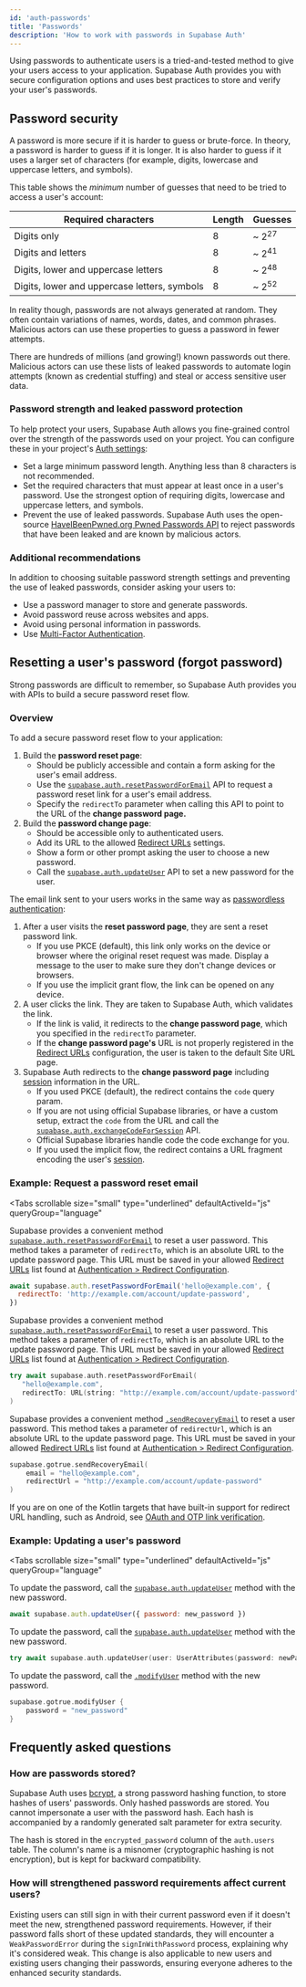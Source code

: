 ```yaml
---
id: 'auth-passwords'
title: 'Passwords'
description: 'How to work with passwords in Supabase Auth'
---
```


Using passwords to authenticate users is a tried-and-tested method to give your users access to your application. Supabase Auth provides you with secure configuration options and uses best practices to store and verify your user's passwords.

## Password security

A password is more secure if it is harder to guess or brute-force. In theory, a password is harder to guess if it is longer. It is also harder to guess if it uses a larger set of characters (for example, digits, lowercase and uppercase letters, and symbols).

This table shows the _minimum_ number of guesses that need to be tried to access a user's account:

| Required characters                          | Length | Guesses          |
| -------------------------------------------- | ------ | ---------------- |
| Digits only                                  | 8      | ~ 2<sup>27</sup> |
| Digits and letters                           | 8      | ~ 2<sup>41</sup> |
| Digits, lower and uppercase letters          | 8      | ~ 2<sup>48</sup> |
| Digits, lower and uppercase letters, symbols | 8      | ~ 2<sup>52</sup> |

In reality though, passwords are not always generated at random. They often contain variations of names, words, dates, and common phrases. Malicious actors can use these properties to guess a password in fewer attempts.

There are hundreds of millions (and growing!) known passwords out there. Malicious actors can use these lists of leaked passwords to automate login attempts (known as credential stuffing) and steal or access sensitive user data.

### Password strength and leaked password protection

To help protect your users, Supabase Auth allows you fine-grained control over the strength of the passwords used on your project. You can configure these in your project's [Auth settings](/dashboard/project/_/settings/auth):

- Set a large minimum password length. Anything less than 8 characters is not recommended.
- Set the required characters that must appear at least once in a user's password. Use the strongest option of requiring digits, lowercase and uppercase letters, and symbols.
- Prevent the use of leaked passwords. Supabase Auth uses the open-source [HaveIBeenPwned.org Pwned Passwords API](https://haveibeenpwned.com/Passwords) to reject passwords that have been leaked and are known by malicious actors.

### Additional recommendations

In addition to choosing suitable password strength settings and preventing the use of leaked passwords, consider asking your users to:

- Use a password manager to store and generate passwords.
- Avoid password reuse across websites and apps.
- Avoid using personal information in passwords.
- Use [Multi-Factor Authentication](/docs/guides/auth/auth-mfa).

## Resetting a user's password (forgot password)

Strong passwords are difficult to remember, so Supabase Auth provides you with APIs to build a secure password reset flow.

### Overview

To add a secure password reset flow to your application:

1. Build the **password reset page**:
   - Should be publicly accessible and contain a form asking for the user's email address.
   - Use the [`supabase.auth.resetPasswordForEmail`](/docs/reference/javascript/auth-resetpasswordforemail) API to request a password reset link for a user's email address.
   - Specify the `redirectTo` parameter when calling this API to point to the URL of the **change password page.**
2. Build the **password change page**:
   - Should be accessible only to authenticated users.
   - Add its URL to the allowed [Redirect URLs](/dashboard/project/_/auth/url-configuration) settings.
   - Show a form or other prompt asking the user to choose a new password.
   - Call the [`supabase.auth.updateUser`](/docs/reference/javascript/auth-updateuser) API to set a new password for the user.

The email link sent to your users works in the same way as [passwordless authentication](/docs/guides/auth/passwordless-login):

1. After a user visits the **reset password page**, they are sent a reset password link.
   - If you use PKCE (default), this link only works on the device or browser where the original reset request was made. Display a message to the user to make sure they don't change devices or browsers.
   - If you use the implicit grant flow, the link can be opened on any device.
2. A user clicks the link. They are taken to Supabase Auth, which validates the link.
   - If the link is valid, it redirects to the **change password page**, which you specified in the `redirectTo` parameter.
   - If the **change password page's** URL is not properly registered in the [Redirect URLs](/dashboard/project/_/auth/url-configuration) configuration, the user is taken to the default Site URL page.
3. Supabase Auth redirects to the **change password page** including [session](/docs/guides/auth/sessions) information in the URL.
   - If you used PKCE (default), the redirect contains the `code` query param.
   - If you are not using official Supabase libraries, or have a custom setup, extract the `code` from the URL and call the [`supabase.auth.exchangeCodeForSession`](/docs/reference/javascript/auth-exchangecodeforsession) API.
   - Official Supabase libraries handle code the code exchange for you.
   - If you used the implicit flow, the redirect contains a URL fragment encoding the user's [session](/docs/guides/auth/sessions).

### Example: Request a password reset email

<Tabs
  scrollable
  size="small"
  type="underlined"
  defaultActiveId="js"
  queryGroup="language"
>
<TabPanel id="js" label="JavaScript">

Supabase provides a convenient method [`supabase.auth.resetPasswordForEmail`](/docs/reference/javascript/auth-resetpasswordforemail) to reset a user password. This method takes a parameter of `redirectTo`, which is an absolute URL to the update password page. This URL must be saved in your allowed [Redirect URLs](https://supabase.com/dashboard/project/_/auth/url-configuration) list found at [Authentication > Redirect Configuration](https://supabase.com/dashboard/project/_/auth/url-configuration).

```js
await supabase.auth.resetPasswordForEmail('hello@example.com', {
  redirectTo: 'http://example.com/account/update-password',
})
```

</TabPanel>
<TabPanel id="swift" label="Swift">

Supabase provides a convenient method [`supabase.auth.resetPasswordForEmail`](/docs/reference/swift/auth-resetpasswordforemail) to reset a user password. This method takes a parameter of `redirectTo`, which is an absolute URL to the update password page. This URL must be saved in your allowed [Redirect URLs](https://supabase.com/dashboard/project/_/auth/url-configuration) list found at [Authentication > Redirect Configuration](https://supabase.com/dashboard/project/_/auth/url-configuration).

```swift
try await supabase.auth.resetPasswordForEmail(
   "hello@example.com",
   redirectTo: URL(string: "http://example.com/account/update-password")
)
```

</TabPanel>
<TabPanel id="kotlin" label="Kotlin">

Supabase provides a convenient method [`.sendRecoveryEmail`](/docs/reference/kotlin/auth-resetpasswordforemail) to reset a user password. This method takes a parameter of `redirectUrl`, which is an absolute URL to the update password page. This URL must be saved in your allowed [Redirect URLs](https://supabase.com/dashboard/project/_/auth/url-configuration) list found at [Authentication > Redirect Configuration](https://supabase.com/dashboard/project/_/auth/url-configuration).

```kotlin
supabase.gotrue.sendRecoveryEmail(
    email = "hello@example.com",
    redirectUrl = "http://example.com/account/update-password"
)
```

If you are on one of the Kotlin targets that have built-in support for redirect URL handling, such as Android, see [OAuth and OTP link verification](https://supabase.com/docs/reference/kotlin/initializing).

</TabPanel>
</Tabs>

### Example: Updating a user's password

<Tabs
  scrollable
  size="small"
  type="underlined"
  defaultActiveId="js"
  queryGroup="language"
>
<TabPanel id="js" label="JavaScript">

To update the password, call the [`supabase.auth.updateUser`](/docs/reference/javascript/auth-updateuser) method with the new password.

```js
await supabase.auth.updateUser({ password: new_password })
```

</TabPanel>
<TabPanel id="swift" label="Swift">

To update the password, call the [`supabase.auth.updateUser`](/docs/reference/swift/auth-updateuser) method with the new password.

```swift
try await supabase.auth.updateUser(user: UserAttributes(password: newPassword))
```

</TabPanel>
<TabPanel id="kotlin" label="Kotlin">

To update the password, call the [`.modifyUser`](/docs/reference/kotlin/auth-updateuser) method with the new password.

```kotlin
supabase.gotrue.modifyUser {
    password = "new_password"
}
```

</TabPanel>
</Tabs>

## Frequently asked questions

### How are passwords stored?

Supabase Auth uses [bcrypt](https://en.wikipedia.org/wiki/Bcrypt), a strong password hashing function, to store hashes of users' passwords. Only hashed passwords are stored. You cannot impersonate a user with the password hash. Each hash is accompanied by a randomly generated salt parameter for extra security.

The hash is stored in the `encrypted_password` column of the `auth.users` table. The column's name is a misnomer (cryptographic hashing is not encryption), but is kept for backward compatibility.

### How will strengthened password requirements affect current users?

Existing users can still sign in with their current password even if it doesn't meet the new, strengthened password requirements. However, if their password falls short of these updated standards, they will encounter a `WeakPasswordError` during the `signInWithPassword` process, explaining why it's considered weak. This change is also applicable to new users and existing users changing their passwords, ensuring everyone adheres to the enhanced security standards.
